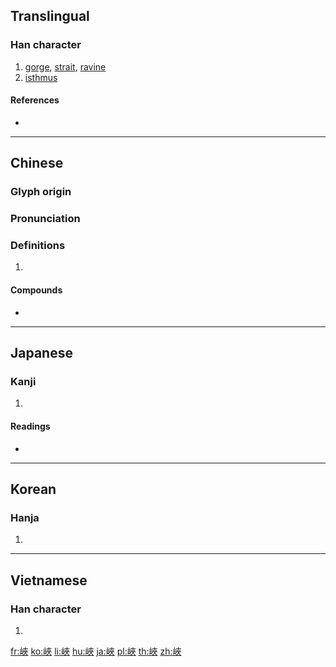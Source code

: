 {{character info/new}}
{{also|峡}}

==Translingual==
{{ja-forms|[[峡]]|[[峡]]|峽}}

===Han character===
{{Han char|rn=46|rad=山|as=07|sn=10|four=24738|canj=UKOO|ids=⿰山夾}}

# [[gorge]], [[strait]], [[ravine]]
# [[isthmus]]

====References====
* {{Han ref|kx=0312.180|dkj=08122|dj=0612.230|hdz=10773.050|uh=5CFD|ud=23805|bh=AE6C|bd=44652}}

----

==Chinese==
{{zh-forms|s=峡}}

===Glyph origin===
{{Han etym}}

===Pronunciation===
{{zh-pron
|m=xiá
|c=haap6,hap6
|h=pfs=
|md=
|mn=qz:ha̍p/xm,zz:hia̍p/kiap/zz:e̍h
|mn_note=ha̍p/hia̍p - literary; kiap/e̍h - vernacular
|w=
|mc=y
|oc=y
|cat=
}}

===Definitions===
{{zh-hanzi}}

# {{rfdef|lang=zh}}

====Compounds====
* {{zh-l|峽谷}}

----

==Japanese==
{{ja-kanji forms|峡|峽}}

===Kanji===
{{ja-kanji|grade=|rs=山07|style=ky|shin=峡}}

# {{defn|lang=ja|sort=山07}}

====Readings====
* {{ja-readings|on=[[きょう]] (kyō), [[こう]] (kō)|kun=[[はざま]] (hazama)}}

----

==Korean==

===Hanja===
{{ko-hanja|hangeul=[[협]]|rv=hyeop|mr=hyŏp}}

# {{defn|lang=ko|sort=山07}}

----

==Vietnamese==

===Han character===
{{vi-hantu|[[hạp]], [[giáp]], [[hiệp]], [[kẽm]]|rs=山07}}

# {{defn|lang=vi|sort=山07}}

[[fr:峽]]
[[ko:峽]]
[[li:峽]]
[[hu:峽]]
[[ja:峽]]
[[pl:峽]]
[[th:峽]]
[[zh:峽]]